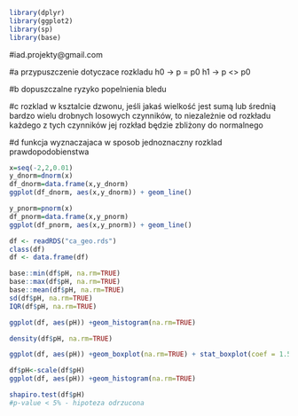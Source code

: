 ```{r}
library(dplyr)
library(ggplot2)
library(sp)
library(base)
```
#iad.projekty@gmail.com

#a przypuszczenie dotyczace rozkladu h0 -> p = p0 h1 -> p <> p0

#b dopuszczalne ryzyko popelnienia bledu

#c rozklad w ksztalcie dzwonu, jeśli jakaś wielkość jest sumą lub średnią bardzo wielu drobnych losowych czynników, to niezależnie od rozkładu każdego z tych czynników jej rozkład będzie zbliżony do normalnego

#d funkcja wyznaczajaca w sposob jednoznaczny rozklad prawdopodobienstwa

```{r}
x=seq(-2,2,0.01)
y_dnorm=dnorm(x)
df_dnorm=data.frame(x,y_dnorm)
ggplot(df_dnorm, aes(x,y_dnorm)) + geom_line()

```

```{r}
y_pnorm=pnorm(x)
df_pnorm=data.frame(x,y_pnorm)
ggplot(df_pnorm, aes(x,y_pnorm)) + geom_line()
```

```{r}
df <- readRDS("ca_geo.rds")
class(df)
df <- data.frame(df)
```

```{r}
base::min(df$pH, na.rm=TRUE)
base::max(df$pH, na.rm=TRUE)
base::mean(df$pH, na.rm=TRUE)
sd(df$pH, na.rm=TRUE)
IQR(df$pH, na.rm=TRUE)
```

```{r}
ggplot(df, aes(pH)) +geom_histogram(na.rm=TRUE)
```

```{r}
density(df$pH, na.rm=TRUE)
```

```{r}
ggplot(df, aes(pH)) +geom_boxplot(na.rm=TRUE) + stat_boxplot(coef = 1.5, na.rm=TRUE)
```

```{r}
df$pH<-scale(df$pH)
ggplot(df, aes(pH)) +geom_histogram(na.rm=TRUE)
```

```{r}
shapiro.test(df$pH)
#p-value < 5% - hipoteza odrzucona
```